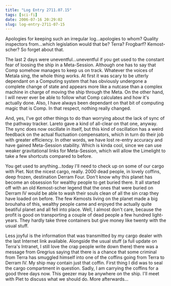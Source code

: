 ```yaml
---
title: "Log Entry 2711.07.15"
tags: [sci-fi]
date: 2006-07-16 20:29:02
slug: log-entry-2711-07-15
---
```


Apologies for keeping such an irregular log...apologies to whom? Quality inspectors from...which legislation would that be? Terra? Frogbarf? Kemost-scher? So forget about that. 

The last 2 days were uneventful...uneventful if you get used to the constant fear of loosing the ship in a Meta-Session. Although one has to say that Comp somehow manages to keep us on track. Whatever the voices of Metala sing, the whole thing works. At first it was scary to be utterly dependant on a Computing system that has obviously undergone a complete change of state and appears more like a nutcase than a complex machine in charge of moving the ship through the Meta. On the other hand, I will never ever be able to follow what Comp calculates and how it&#39;s actually done. Also, I have always been dependant on that bit of computing magic that is Comp. In that respect, nothing really changed.

And, yes, I&#39;ve got other things to do than worrying about the lack of sync of the pathway tracker. Lareto gave a kind of all-clear on that one, anyway. The sync does now oscillate in itself, but this kind of oscillation has a weird feedback on the actual fluctuation compensators, which in turn do their job with greater efficiency. In other words, we have lost re-entry accuracy and have gained Meta-Session stability. Which is kinda cool, since we can use weaker gravitational links for Meta-Session, which will allow the Limelight to take a few shortcuts compared to before.

You get used to anything...today I&#39;ll need to check up on some of our cargo with Piet. Not the nicest cargo, really. 2000 dead people, in lovely coffins, deep frozen, destination Derram Four. Don&#39;t know why this planet has become an obsession for wealthy people to get buried there. It all started off with an old Kemost-scher legend that the ones that were buried on Derram IV would be able to wash their souls clean of all the sin crap they have loaded on before. The few Kemosts living on the planet made a big brouhaha of this, wealthy people came and enjoyed the actually quite beatiful planet and all fell into place. Well, I almost don&#39;t care, because the profit is good on transporting a couple of dead people a few hundred light-years. They hardly take three containers but give money like twenty with the usual stuff.

Less joyful is the information that was transmitted by my cargo dealer with the last Internet link available. Alongside the usual stuff (a full update on Terra&#39;s Intranet, I still love the crap people write down there) there was a message from Gregrius saying that there is a chance that some criminal from Terra has smuggled himself into one of the coffins going from Terra to Derram IV. My ship may contain just that coffin.  First thing I did was to seal the cargo compartment in question. Sadly, I am carrying the coffins for a good three days now. This geezer may be anywhere on the ship. I&#39;ll meet with Piet to discuss what we should do. More afterwards...